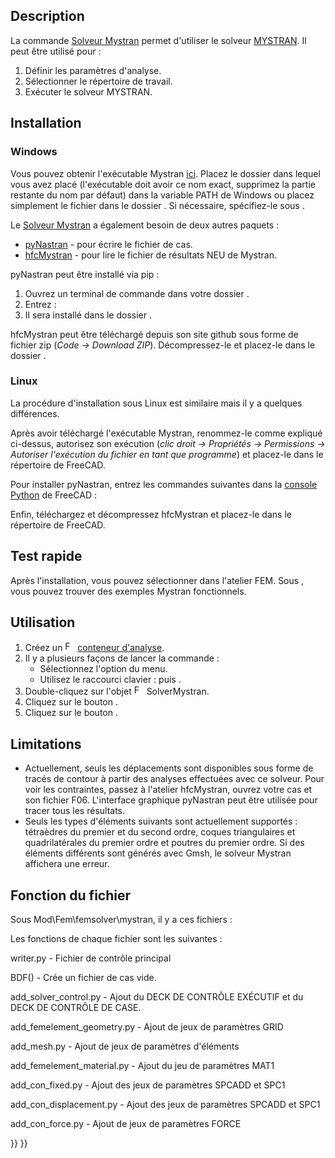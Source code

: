 <languages/>

{{Docnav/fr
|[[FEM_SolverElmer/fr|Solveur Elmer]]
|[[FEM_SolverZ88/fr|Solveur Z88]]
|[[FEM_Workbench/fr|Atelier FEM]]
|IconL=FEM_SolverElmer.svg
|IconR=FEM_SolverZ88.svg
|IconC=Workbench_FEM.svg
}}

{{GuiCommand/fr
|Name=FEM SolverMystran
|Name/fr=FEM Solveur Mystran
|MenuLocation=Résolution → Solveur Mystran
|Workbenches=[[FEM_Workbench/fr|FEM]]
|Shortcut={{KEY|S}} {{KEY|M}}
|Version=0.20
|SeeAlso=[[FEM_tutorial/fr|FEM Tutoriel]]
}}

==Description==

La commande [[FEM_SolverMystran/fr|Solveur Mystran]] permet d'utiliser le solveur [https://www.mystran.com MYSTRAN]. Il peut être utilisé pour :
# Définir les paramètres d'analyse.
# Sélectionner le répertoire de travail.
# Exécuter le solveur MYSTRAN.

==Installation==

=== Windows ===

Vous pouvez obtenir l'exécutable Mystran [https://github.com/MYSTRANsolver/MYSTRAN/releases ici]. Placez le dossier dans lequel vous avez placé {{FileName|mystran.exe}} (l'exécutable doit avoir ce nom exact, supprimez la partie restante du nom par défaut) dans la variable PATH de Windows ou placez simplement le fichier dans le dossier {{FileName|FreeCAD\bin}}. Si nécessaire, spécifiez-le sous {{MenuCommand|Préférences → FEM → Mystran}}.

Le [[FEM_SolverMystran/fr|Solveur Mystran]] a également besoin de deux autres paquets :
* [https://github.com/SteveDoyle2/pyNastran pyNastran] - pour écrire le fichier de cas.
* [https://github.com/ceanwang/hfcMystran hfcMystran] - pour lire le fichier de résultats NEU de Mystran.

pyNastran peut être installé via pip :
# Ouvrez un terminal de commande dans votre dossier {{FileName|FreeCAD\bin}}. 
# Entrez : {{Incode|python -m pip install pyNastran}}
# Il sera installé dans le dossier {{FileName|FreeCAD\bin\lib\site-packages}}.

hfcMystran peut être téléchargé depuis son site github sous forme de fichier zip (''Code → Download ZIP''). Décompressez-le et placez-le dans le dossier {{FileName|FreeCAD\Mod}}.

=== Linux ===

La procédure d'installation sous Linux est similaire mais il y a quelques différences. 

Après avoir téléchargé l'exécutable Mystran, renommez-le comme expliqué ci-dessus, autorisez son exécution (''clic droit → Propriétés → Permissions → Autoriser l'exécution du fichier en tant que programme'') et placez-le dans le répertoire {{FileName|usr/bin}} de FreeCAD. 

Pour installer pyNastran, entrez les commandes suivantes dans la [[Python_console/fr|console Python]] de FreeCAD :

{{Code|code=
import subprocess
subprocess.run(['pip', 'install', 'pyNastran'])
}}

Enfin, téléchargez et décompressez hfcMystran et placez-le dans le répertoire {{FileName|usr/Mod}} de FreeCAD.

<span id="Quick_test"></span>
==Test rapide==

Après l'installation, vous pouvez sélectionner {{MenuCommand|Utilitaires → Ouvrir des exemples de l'atelier FEM}} dans l'atelier FEM. Sous {{MenuCommand|Solveur → Mystran}}, vous pouvez trouver des exemples Mystran fonctionnels.

<span id="Usage"></span>
==Utilisation==

# Créez un [[Image:FEM_Analysis.svg|16px]] [[FEM_Analysis/fr|conteneur d'analyse]].
# Il y a plusieurs façons de lancer la commande :
#* Sélectionnez l'option {{MenuCommand|Résolution → [[Image:FEM_SolverMystran.svg|x16px]] Solveur Mystran}} du menu.
#* Utilisez le raccourci clavier : {{KEY|S}} puis {{KEY|M}}.
# Double-cliquez sur l'objet [[Image:FEM_SolverMystran.svg|x16px]] SolverMystran.
# Cliquez sur le bouton {{Button|Écrire}}.
# Cliquez sur le bouton {{Button|Lancer}}.

==Limitations==

* Actuellement, seuls les déplacements sont disponibles sous forme de tracés de contour à partir des analyses effectuées avec ce solveur. Pour voir les contraintes, passez à l'atelier hfcMystran, ouvrez votre cas et son fichier F06. L'interface graphique pyNastran peut être utilisée pour tracer tous les résultats.
* Seuls les types d'éléments suivants sont actuellement supportés : tétraèdres du premier et du second ordre, coques triangulaires et quadrilatérales du premier ordre et poutres du premier ordre. Si des éléments différents sont générés avec Gmsh, le solveur Mystran affichera une erreur.

<span id="File_function"></span>
==Fonction du fichier==

Sous Mod\Fem\femsolver\mystran, il y a ces fichiers :

{{Code|code=
add_con_displacement.py
add_con_fixed.py
add_con_force.py
add_femelement_geometry.py
add_femelement_material.py
add_mesh.py
add_solver_control.py
writer.py
solver.py
tasks.py
}}

Les fonctions de chaque fichier sont les suivantes :

writer.py - Fichier de contrôle principal

{{Code|code=
model = BDF()
model = add_solver_control.add_solver_control(pynasf, model, self)
model = add_femelement_geometry.add_femelement_geometry(pynasf, model, self)
model = add_mesh.add_mesh(pynasf, model, self)
model = add_femelement_material.add_femelement_material(pynasf, model, self)
model = add_con_fixed.add_con_fixed(pynasf, model, self)
model = add_con_displacement.add_con_displacement(pynasf, model, self)
model = add_con_force.add_con_force(pynasf, model, self)
}}

BDF() - Crée un fichier de cas vide.

{{Code|code=
$pyNastran: version=msc
$pyNastran: punch=False
$pyNastran: encoding=utf-8
$pyNastran: nnodes=0
$pyNastran: nelements=0
ENDDATA
}}

add_solver_control.py - Ajout du DECK DE CONTRÔLE EXÉCUTIF et du DECK DE CONTRÔLE DE CASE.

{{Code|code=
$EXECUTIVE CONTROL DECK
SOL 101
CEND
$CASE CONTROL DECK
ECHO = NONE
TITLE = pyNastran for generating solverinput for for Mystran
SUBCASE 1
    DISPLACEMENT(SORT1,REAL) = ALL
    LOAD = 1
    SPC = 1
    SPCFORCES(SORT1,REAL) = ALL
    STRESS(SORT1,REAL,VONMISES,BILIN) = ALL
    SUBTITLE = Default
BEGIN BULK
$PARAMS
PARAM       POST      -1
}}

add_femelement_geometry.py - Ajout de jeux de paramètres GRID

add_mesh.py - Ajout de jeux de paramètres d'éléments

add_femelement_material.py - Ajout du jeu de paramètres MAT1

add_con_fixed.py - Ajout des jeux de paramètres SPCADD et SPC1

add_con_displacement.py - Ajout des jeux de paramètres SPCADD et SPC1

add_con_force.py - Ajout de jeux de paramètres FORCE


{{Docnav/fr
|[[FEM_SolverElmer/fr|Solveur Elmer]]
|[[FEM_SolverZ88/fr|Solveur Z88]]
|[[FEM_Workbench/fr|Atelier FEM]]
|IconL=FEM_SolverElmer.svg
|IconR=FEM_SolverZ88.svg
|IconC=Workbench_FEM.svg
}}

{{FEM Tools navi{{#translation:}}}}
{{Userdocnavi{{#translation:}}}}